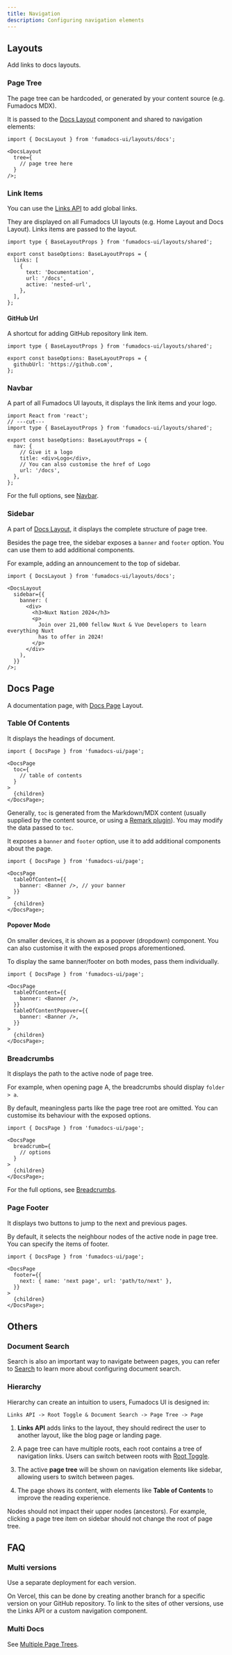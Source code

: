 ```yaml
---
title: Navigation
description: Configuring navigation elements
---
```



## Layouts

Add links to docs layouts.

### Page Tree

The page tree can be hardcoded, or generated by your content source (e.g. Fumadocs MDX).

It is passed to the [Docs Layout](/docs/ui/blocks/layout) component and shared to navigation elements:

```tsx
import { DocsLayout } from 'fumadocs-ui/layouts/docs';

<DocsLayout
  tree={
    // page tree here
  }
/>;
```

### Link Items

You can use the [Links API](/docs/ui/blocks/links) to add global links.

They are displayed on all Fumadocs UI layouts (e.g. Home Layout and Docs Layout).
Links items are passed to the layout.

```tsx twoslash title="app/layout.config.tsx"
import type { BaseLayoutProps } from 'fumadocs-ui/layouts/shared';

export const baseOptions: BaseLayoutProps = {
  links: [
    {
      text: 'Documentation',
      url: '/docs',
      active: 'nested-url',
    },
  ],
};
```

#### GitHub Url

A shortcut for adding GitHub repository link item.

```tsx twoslash title="app/layout.config.tsx"
import type { BaseLayoutProps } from 'fumadocs-ui/layouts/shared';

export const baseOptions: BaseLayoutProps = {
  githubUrl: 'https://github.com',
};
```

### Navbar

A part of all Fumadocs UI layouts, it displays the link items and your logo.

```tsx twoslash title="app/layout.config.tsx"
import React from 'react';
// ---cut---
import type { BaseLayoutProps } from 'fumadocs-ui/layouts/shared';

export const baseOptions: BaseLayoutProps = {
  nav: {
    // Give it a logo
    title: <div>Logo</div>,
    // You can also customise the href of Logo
    url: '/docs',
  },
};
```

For the full options, see [Navbar](/docs/ui/blocks/navbar).

### Sidebar

A part of [Docs Layout](/docs/ui/blocks/layout#sidebar), it displays the complete structure of page tree.

Besides the page tree, the sidebar exposes a `banner` and `footer` option.
You can use them to add additional components.

For example, adding an announcement to the top of sidebar.

```tsx
import { DocsLayout } from 'fumadocs-ui/layouts/docs';

<DocsLayout
  sidebar={{
    banner: (
      <div>
        <h3>Nuxt Nation 2024</h3>
        <p>
          Join over 21,000 fellow Nuxt & Vue Developers to learn everything Nuxt
          has to offer in 2024!
        </p>
      </div>
    ),
  }}
/>;
```

## Docs Page

A documentation page, with [Docs Page](/docs/ui/blocks/page) Layout.

### Table Of Contents

It displays the headings of document.

```tsx page.tsx
import { DocsPage } from 'fumadocs-ui/page';

<DocsPage
  toc={
    // table of contents
  }
>
  {children}
</DocsPage>;
```

Generally, `toc` is generated from the Markdown/MDX content (usually supplied by the content source, or using a [Remark plugin](https://github.com/remarkjs/remark)).
You may modify the data passed to `toc`.

It exposes a `banner` and `footer` option, use it to add additional components about the page.

```tsx page.tsx
import { DocsPage } from 'fumadocs-ui/page';

<DocsPage
  tableOfContent={{
    banner: <Banner />, // your banner
  }}
>
  {children}
</DocsPage>;
```

#### Popover Mode

On smaller devices, it is shown as a popover (dropdown) component. You can also customise it with the exposed props aforementioned.

To display the same banner/footer on both modes, pass them individually.

```tsx
import { DocsPage } from 'fumadocs-ui/page';

<DocsPage
  tableOfContent={{
    banner: <Banner />,
  }}
  tableOfContentPopover={{
    banner: <Banner />,
  }}
>
  {children}
</DocsPage>;
```

### Breadcrumbs

It displays the path to the active node of page tree.

For example, when opening page A, the breadcrumbs should display `folder > a`.

<Files>
  <Folder name="folder" defaultOpen>
    <File name="A" />
  </Folder>
</Files>

By default, meaningless parts like the page tree root are omitted.
You can customise its behaviour with the exposed options.

```tsx title="page.tsx"
import { DocsPage } from 'fumadocs-ui/page';

<DocsPage
  breadcrumb={
    // options
  }
>
  {children}
</DocsPage>;
```

For the full options, see [Breadcrumbs](/docs/ui/blocks/page#breadcrumb).

### Page Footer

It displays two buttons to jump to the next and previous pages.

By default, it selects the neighbour nodes of the active node in page tree.
You can specify the items of footer.

```tsx title="page.tsx"
import { DocsPage } from 'fumadocs-ui/page';

<DocsPage
  footer={{
    next: { name: 'next page', url: 'path/to/next' },
  }}
>
  {children}
</DocsPage>;
```

## Others

### Document Search

Search is also an important way to navigate between pages, you can refer to [Search](/docs/ui/search) to learn more about configuring document search.

### Hierarchy

Hierarchy can create an intuition to users, Fumadocs UI is designed in:

```
Links API -> Root Toggle & Document Search -> Page Tree -> Page
```

1. **Links API** adds links to the layout, they should redirect the user to another layout, like the blog page or landing page.

2. A page tree can have multiple roots, each root contains a tree of navigation links. Users can switch between roots with [Root Toggle](/docs/ui/components/root-toggle).

3. The active **page tree** will be shown on navigation elements like sidebar, allowing users to switch between pages.

4. The page shows its content, with elements like **Table of Contents** to improve the reading experience.

Nodes should not impact their upper nodes (ancestors).
For example, clicking a page tree item on sidebar should not change the root of page tree.

## FAQ

### Multi versions

Use a separate deployment for each version.

On Vercel, this can be done by creating another branch for a specific version on your GitHub repository.
To link to the sites of other versions, use the Links API or a custom navigation component.

### Multi Docs

See [Multiple Page Trees](/docs/ui/page-conventions#multiple-page-trees).
